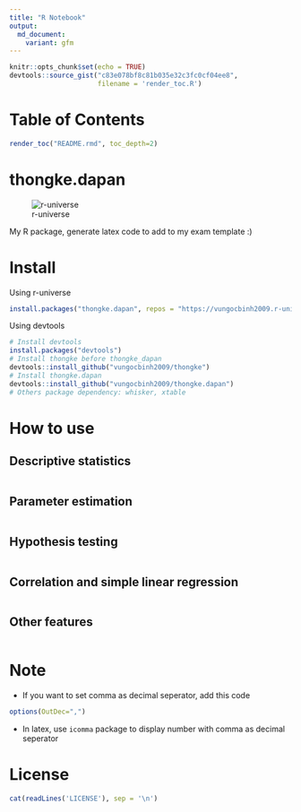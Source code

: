 ```yaml
---
title: "R Notebook"
output:
  md_document:
    variant: gfm
---
```

```r
knitr::opts_chunk$set(echo = TRUE)
devtools::source_gist("c83e078bf8c81b035e32c3fc0cf04ee8",
                      filename = 'render_toc.R')
```

# Table of Contents

```r
render_toc("README.rmd", toc_depth=2)
```

# thongke.dapan

![r-universe](https://vungocbinh2009.r-universe.dev/badges/thongke.dapan)

My R package, generate latex code to add to my exam template :)

# Install

Using r-universe
```r
install.packages("thongke.dapan", repos = "https://vungocbinh2009.r-universe.dev")
```

Using devtools
```r
# Install devtools
install.packages("devtools")
# Install thongke before thongke_dapan
devtools::install_github("vungocbinh2009/thongke")
# Install thongke.dapan
devtools::install_github("vungocbinh2009/thongke.dapan")
# Others package dependency: whisker, xtable
```


# How to use

## Descriptive statistics
```r

```

## Parameter estimation
```r

```

## Hypothesis testing
```r

```

## Correlation and simple linear regression
```r

```

## Other features
```r

```

# Note
+ If you want to set comma as decimal seperator, add this code
```r
options(OutDec=",")
```
+ In latex, use ``icomma`` package to display number with comma as decimal seperator

# License
```r
cat(readLines('LICENSE'), sep = '\n')
```